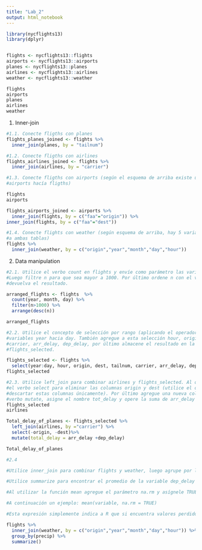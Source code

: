 ---
title: "Lab_2"
output: html_notebook
---
  
```{r}
library(nycflights13)
library(dplyr)


flights <- nycflights13::flights
airports <- nycflights13::airports
planes <- nycflights13::planes
airlines <- nycflights13::airlines
weather <- nycflights13::weather

flights
airports
planes
airlines
weather

```


1. Inner-join

```{r}



#1.1. Conecte fligths con planes
flights_planes_joined <- flights %>%
  inner_join(planes, by = "tailnum")

#1.2. Conecte fligths con airlines
flights_airlines_joined <- flights %>%
  inner_join(airlines, by = "carrier")

#1.3. Conecte fligths con airports (según el esquema de arriba existe una doble relación de
#airports hacía fligths)

flights
airports

flights_airports_joined <- airports %>%
  inner_join(flights, by = c("faa"="origin")) %>%
inner_join(flights, by = c("faa"="dest"))

#1.4. Conecte flights con weather (según esquema de arriba, hay 5 variables que relacionan
#a ambas tablas)
flights %>%
  inner_join(weather, by = c("origin","year","month","day","hour"))


```

2. Data manipulation


```{r}

#2.1. Utilice el verbo count en flights y envíe como parámetro las variables year, month, day.
#Luego filtre n para que sea mayor a 1000. Por último ordene n con el verbo arrange y
#devuelva el resultado.

arranged_flights <- flights  %>%
  count(year, month, day) %>%
  filter(n>1000) %>%
  arrange(desc(n))

arranged_flights 

```
```{r}
#2.2. Utilice el concepto de selección por rango (aplicando el operador “:”) para obtener las
#variables year hacia day. También agregue a esta selección hour, origin, dest, tailnum,
#carrier, arr_delay, dep_delay, por último almacene el resultado en la variable
#flights_selected.

flights_selected <- flights %>%
  select(year:day, hour, origin, dest, tailnum, carrier, arr_delay, dep_delay)
flights_selected

```
```{r}

#2.3. Utilice left_join para combinar airlines y flights_selected. Al obtener el resultado, utilice
#el verbo select para eliminar las columnas origin y dest (utilice el operador “-” para
#descartar estas columnas únicamente). Por último agregue una nueva columna con el
#verbo mutate, asigne el nombre tot_delay y opere la suma de arr_delay y dep_delay
flights_selected
airlines

Total_delay_of_planes <- flights_selected %>%
  left_join(airlines, by ="carrier") %>%
  select(-origin, -dest)%>%
  mutate(total_delay = arr_delay +dep_delay)

Total_delay_of_planes


```

```{r}
#2.4

#Utilice inner_join para combinar flights y weather, luego agrupe por la variable precip.

#Utilice summarize para encontrar el promedio de la variable dep_delay (aplicando la función mean), asigne al promedio el nombre delay.

#Al utilizar la función mean agregue el parámetro na.rm y asígnele TRUE por defecto. 

#A continuación un ejemplo: mean(variable, na.rm = TRUE)

#Esta expresión simplemente indica a R que si encuentra valores perdidos en la variable los elimine.

flights %>%
  inner_join(weather, by = c("origin","year","month","day","hour")) %>%
  group_by(precip) %>%
  summarize()
  



```


